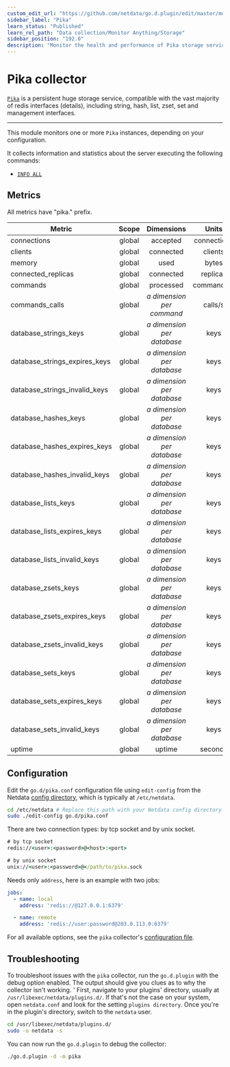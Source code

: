 ```yaml
---
custom_edit_url: "https://github.com/netdata/go.d.plugin/edit/master/modules/pika/README.md"
sidebar_label: "Pika"
learn_status: "Published"
learn_rel_path: "Data collection/Monitor Anything/Storage"
sidebar_position: "192.0"
description: "Monitor the health and performance of Pika storage services with zero configuration, per-second metric granularity, and interactive visualizations."
---
```



# Pika collector

[`Pika`](https://github.com/Qihoo360/pika#introduction%E4%B8%AD%E6%96%87) is a persistent huge storage service,
compatible with the vast majority of redis interfaces (details), including string, hash, list, zset, set and management
interfaces.

---

This module monitors one or more `Pika` instances, depending on your configuration.

It collects information and statistics about the server executing the following commands:

- [`INFO ALL`](https://github.com/Qihoo360/pika/wiki/pika-info%E4%BF%A1%E6%81%AF%E8%AF%B4%E6%98%8E)

## Metrics

All metrics have "pika." prefix.

| Metric                        | Scope  |           Dimensions            |    Units    |
|-------------------------------|:------:|:-------------------------------:|:-----------:|
| connections                   | global |            accepted             | connections |
| clients                       | global |            connected            |   clients   |
| memory                        | global |              used               |    bytes    |
| connected_replicas            | global |            connected            |  replicas   |
| commands                      | global |            processed            | commands/s  |
| commands_calls                | global | <i>a dimension per command</i>  |   calls/s   |
| database_strings_keys         | global | <i>a dimension per database</i> |    keys     |
| database_strings_expires_keys | global | <i>a dimension per database</i> |    keys     |
| database_strings_invalid_keys | global | <i>a dimension per database</i> |    keys     |
| database_hashes_keys          | global | <i>a dimension per database</i> |    keys     |
| database_hashes_expires_keys  | global | <i>a dimension per database</i> |    keys     |
| database_hashes_invalid_keys  | global | <i>a dimension per database</i> |    keys     |
| database_lists_keys           | global | <i>a dimension per database</i> |    keys     |
| database_lists_expires_keys   | global | <i>a dimension per database</i> |    keys     |
| database_lists_invalid_keys   | global | <i>a dimension per database</i> |    keys     |
| database_zsets_keys           | global | <i>a dimension per database</i> |    keys     |
| database_zsets_expires_keys   | global | <i>a dimension per database</i> |    keys     |
| database_zsets_invalid_keys   | global | <i>a dimension per database</i> |    keys     |
| database_sets_keys            | global | <i>a dimension per database</i> |    keys     |
| database_sets_expires_keys    | global | <i>a dimension per database</i> |    keys     |
| database_sets_invalid_keys    | global | <i>a dimension per database</i> |    keys     |
| uptime                        | global |             uptime              |   seconds   |

## Configuration

Edit the `go.d/pika.conf` configuration file using `edit-config` from the
Netdata [config directory](https://learn.netdata.cloud/docs/configure/nodes), which is typically at `/etc/netdata`.

```bash
cd /etc/netdata # Replace this path with your Netdata config directory
sudo ./edit-config go.d/pika.conf
```

There are two connection types: by tcp socket and by unix socket.

```cmd
# by tcp socket
redis://<user>:<password>@<host>:<port>

# by unix socket
unix://<user>:<password>@</path/to/pika.sock
```

Needs only `address`, here is an example with two jobs:

```yaml
jobs:
  - name: local
    address: 'redis://@127.0.0.1:6379'

  - name: remote
    address: 'redis://user:password@203.0.113.0:6379'
```

For all available options, see the `pika`
collector's [configuration file](https://github.com/netdata/go.d.plugin/blob/master/config/go.d/pika.conf).

## Troubleshooting

To troubleshoot issues with the `pika` collector, run the `go.d.plugin` with the debug option enabled. The output should
give you clues as to why the collector isn't working.
'
First, navigate to your plugins' directory, usually at `/usr/libexec/netdata/plugins.d/`. If that's not the case on your
system, open `netdata.conf` and look for the setting `plugins directory`. Once you're in the plugin's directory, switch
to the `netdata` user.

```bash
cd /usr/libexec/netdata/plugins.d/
sudo -u netdata -s
```

You can now run the `go.d.plugin` to debug the collector:

```bash
./go.d.plugin -d -m pika
```

